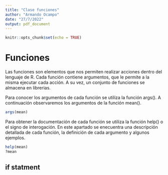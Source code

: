 ```yaml
---
title: "Clase funciones"
author: "Armando Ocampo"
date: "27/7/2022"
output: pdf_document
---
```


```r
knitr::opts_chunk$set(echo = TRUE)
```

# Funciones

Las funciones son elementos que nos permiten realizar acciones dentro del lenguaje de R. Cada función contiene argumentos, que le permite a la misma ejecutar cada acción. A su vez, un conjunto de funciones se almacena en librerias.

Para conocer los argumentos de cada función se utiliza la función args(). A continuación observaremos los argumentos de la función mean().

```r
args(mean)
```

Para obtener la documentación de cada función se utiliza la función help() o el signo de interogación. En este apartado se enecuentra una descripción detallada de cada función, la definición de cada argumento y algunos ejemplos.

```r
help(mean)
?mean
```


## if statment





